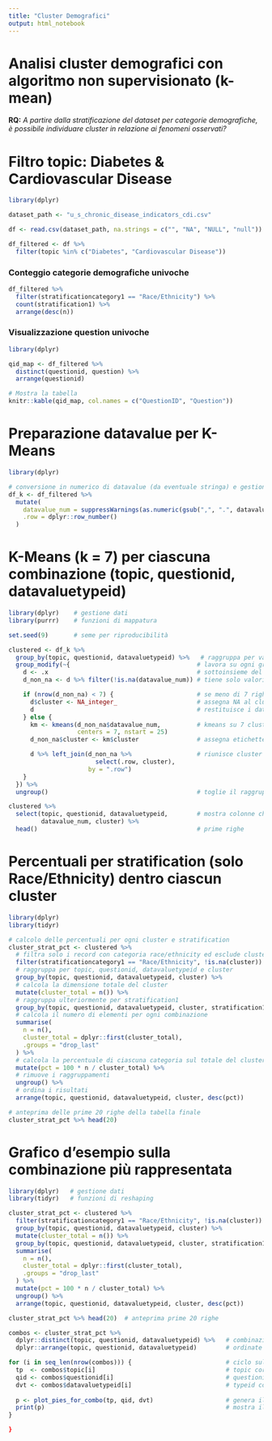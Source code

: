 ```yaml
---
title: "Cluster Demografici"
output: html_notebook
---
```


# Analisi cluster demografici con algoritmo non supervisionato (k-mean)

**RQ:** *A partire dalla stratificazione del dataset per categorie demografiche, è possibile individuare cluster in relazione ai fenomeni osservati?*

# Filtro topic: Diabetes & Cardiovascular Disease

```r
library(dplyr)

dataset_path <- "u_s_chronic_disease_indicators_cdi.csv"

df <- read.csv(dataset_path, na.strings = c("", "NA", "NULL", "null"))

df_filtered <- df %>%
  filter(topic %in% c("Diabetes", "Cardiovascular Disease"))

```

### Conteggio categorie demografiche univoche

```r
df_filtered %>%
  filter(stratificationcategory1 == "Race/Ethnicity") %>%
  count(stratification1) %>%
  arrange(desc(n))

```

### Visualizzazione question univoche

```r
library(dplyr)

qid_map <- df_filtered %>%
  distinct(questionid, question) %>%
  arrange(questionid)

# Mostra la tabella
knitr::kable(qid_map, col.names = c("QuestionID", "Question"))

```

# Preparazione datavalue per K-Means

```r
library(dplyr)

# conversione in numerico di datavalue (da eventuale stringa) e gestione virgole (da , a .)
df_k <- df_filtered %>%
  mutate(
    datavalue_num = suppressWarnings(as.numeric(gsub(",", ".", datavalue, fixed = TRUE))),
    .row = dplyr::row_number()
  )

```

# K-Means (k = 7) per ciascuna combinazione (topic, questionid, datavaluetypeid)

```r
library(dplyr)    # gestione dati
library(purrr)    # funzioni di mappatura

set.seed(9)       # seme per riproducibilità

clustered <- df_k %>%
  group_by(topic, questionid, datavaluetypeid) %>%   # raggruppa per variabili chiave
  group_modify(~{                                   # lavora su ogni gruppo
    d <- .x                                         # sottoinsieme del gruppo
    d_non_na <- d %>% filter(!is.na(datavalue_num)) # tiene solo valori non NA

    if (nrow(d_non_na) < 7) {                       # se meno di 7 righe
      d$cluster <- NA_integer_                      # assegna NA al cluster
      d                                             # restituisce i dati così
    } else {
      km <- kmeans(d_non_na$datavalue_num,          # kmeans su 7 cluster
                   centers = 7, nstart = 25)       
      d_non_na$cluster <- km$cluster                # assegna etichette cluster

      d %>% left_join(d_non_na %>%                  # riunisce cluster con dati
                        select(.row, cluster), 
                      by = ".row")
    }
  }) %>%
  ungroup()                                         # toglie il raggruppamento

clustered %>%
  select(topic, questionid, datavaluetypeid,        # mostra colonne chiave
         datavalue_num, cluster) %>%
  head()                                            # prime righe


```

# Percentuali per stratification (solo Race/Ethnicity) dentro ciascun cluster

```r
library(dplyr)
library(tidyr)

# calcolo delle percentuali per ogni cluster e stratification
cluster_strat_pct <- clustered %>%
  # filtra solo i record con categoria race/ethnicity ed esclude cluster mancanti
  filter(stratificationcategory1 == "Race/Ethnicity", !is.na(cluster)) %>%
  # raggruppa per topic, questionid, datavaluetypeid e cluster
  group_by(topic, questionid, datavaluetypeid, cluster) %>%
  # calcola la dimensione totale del cluster
  mutate(cluster_total = n()) %>%
  # raggruppa ulteriormente per stratification1
  group_by(topic, questionid, datavaluetypeid, cluster, stratification1) %>%
  # calcola il numero di elementi per ogni combinazione
  summarise(
    n = n(),
    cluster_total = dplyr::first(cluster_total),
    .groups = "drop_last"
  ) %>%
  # calcola la percentuale di ciascuna categoria sul totale del cluster
  mutate(pct = 100 * n / cluster_total) %>%
  # rimuove i raggruppamenti
  ungroup() %>%
  # ordina i risultati
  arrange(topic, questionid, datavaluetypeid, cluster, desc(pct))

# anteprima delle prime 20 righe della tabella finale
cluster_strat_pct %>% head(20)

```

# Grafico d’esempio sulla combinazione più rappresentata

```r
library(dplyr)   # gestione dati
library(tidyr)   # funzioni di reshaping

cluster_strat_pct <- clustered %>%
  filter(stratificationcategory1 == "Race/Ethnicity", !is.na(cluster)) %>% # tiene solo race/ethnicity e cluster validi
  group_by(topic, questionid, datavaluetypeid, cluster) %>%                # raggruppa per cluster e variabili base
  mutate(cluster_total = n()) %>%                                          # totale righe per cluster
  group_by(topic, questionid, datavaluetypeid, cluster, stratification1) %>% # aggiunge stratificazione
  summarise(
    n = n(),                                                               # conta righe per gruppo
    cluster_total = dplyr::first(cluster_total),                           # riporta totale cluster
    .groups = "drop_last"
  ) %>%
  mutate(pct = 100 * n / cluster_total) %>%                                # percentuale sul cluster
  ungroup() %>%                                                            # toglie il raggruppamento
  arrange(topic, questionid, datavaluetypeid, cluster, desc(pct))          # ordina in modo leggibile

cluster_strat_pct %>% head(20)  # anteprima prime 20 righe

```

```r
combos <- cluster_strat_pct %>%
  dplyr::distinct(topic, questionid, datavaluetypeid) %>%   # combinazioni uniche
  dplyr::arrange(topic, questionid, datavaluetypeid)        # ordinate

for (i in seq_len(nrow(combos))) {                          # ciclo sulle combinazioni
  tp  <- combos$topic[i]                                    # topic corrente
  qid <- combos$questionid[i]                               # questionid corrente
  dvt <- combos$datavaluetypeid[i]                          # typeid corrente
  
  p <- plot_pies_for_combo(tp, qid, dvt)                    # genera il grafico
  print(p)                                                  # mostra il grafico
}

}
```
